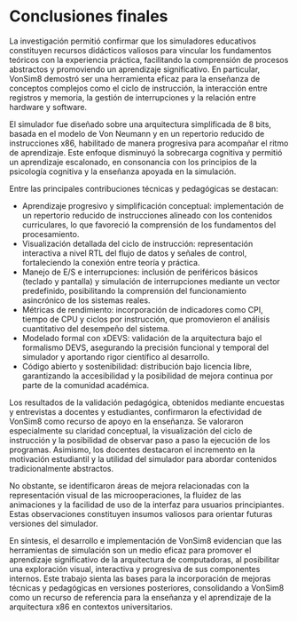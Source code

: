 # Conclusiones finales {#conclusiones}

La investigación permitió confirmar que los simuladores educativos constituyen recursos didácticos valiosos para vincular los fundamentos teóricos con la experiencia práctica, facilitando la comprensión de procesos abstractos y promoviendo un aprendizaje significativo. En particular, VonSim8 demostró ser una herramienta eficaz para la enseñanza de conceptos complejos como el ciclo de instrucción, la interacción entre registros y memoria, la gestión de interrupciones y la relación entre hardware y software.

El simulador fue diseñado sobre una arquitectura simplificada de 8 bits, basada en el modelo de Von Neumann y en un repertorio reducido de instrucciones x86, habilitado de manera progresiva para acompañar el ritmo de aprendizaje. Este enfoque disminuyó la sobrecarga cognitiva y permitió un aprendizaje escalonado, en consonancia con los principios de la psicología cognitiva y la enseñanza apoyada en la simulación.

Entre las principales contribuciones técnicas y pedagógicas se destacan:

- Aprendizaje progresivo y simplificación conceptual: implementación de un repertorio reducido de instrucciones alineado con los contenidos curriculares, lo que favoreció la comprensión de los fundamentos del procesamiento.  
- Visualización detallada del ciclo de instrucción: representación interactiva a nivel RTL del flujo de datos y señales de control, fortaleciendo la conexión entre teoría y práctica.  
- Manejo de E/S e interrupciones: inclusión de periféricos básicos (teclado y pantalla) y simulación de interrupciones mediante un vector predefinido, posibilitando la comprensión del funcionamiento asincrónico de los sistemas reales.  
- Métricas de rendimiento: incorporación de indicadores como CPI, tiempo de CPU y ciclos por instrucción, que promovieron el análisis cuantitativo del desempeño del sistema.  
- Modelado formal con xDEVS: validación de la arquitectura bajo el formalismo DEVS, asegurando la precisión funcional y temporal del simulador y aportando rigor científico al desarrollo.  
- Código abierto y sostenibilidad: distribución bajo licencia libre, garantizando la accesibilidad y la posibilidad de mejora continua por parte de la comunidad académica.

Los resultados de la validación pedagógica, obtenidos mediante encuestas y entrevistas a docentes y estudiantes, confirmaron la efectividad de VonSim8 como recurso de apoyo en la enseñanza. Se valoraron especialmente su claridad conceptual, la visualización del ciclo de instrucción y la posibilidad de observar paso a paso la ejecución de los programas. Asimismo, los docentes destacaron el incremento en la motivación estudiantil y la utilidad del simulador para abordar contenidos tradicionalmente abstractos.

No obstante, se identificaron áreas de mejora relacionadas con la representación visual de las microoperaciones, la fluidez de las animaciones y la facilidad de uso de la interfaz para usuarios principiantes. Estas observaciones constituyen insumos valiosos para orientar futuras versiones del simulador.

En síntesis, el desarrollo e implementación de VonSim8 evidencian que las herramientas de simulación son un medio eficaz para promover el aprendizaje significativo de la arquitectura de computadoras, al posibilitar una exploración visual, interactiva y progresiva de sus componentes internos. Este trabajo sienta las bases para la incorporación de mejoras técnicas y pedagógicas en versiones posteriores, consolidando a VonSim8 como un recurso de referencia para la enseñanza y el aprendizaje de la arquitectura x86 en contextos universitarios.